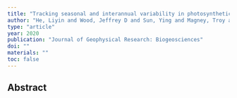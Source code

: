 ```yaml
---
title: "Tracking seasonal and interannual variability in photosynthetic downregulation in response to water stress at a temperate deciduous forest"
author: "He, Liyin and Wood, Jeffrey D and Sun, Ying and Magney, Troy and Dutta, Debsunder and Kohler, Philipp and Zhang, Yongguang and Yin, Yi and Frankenberg, Christian"
type: "article"
year: 2020
publication: "Journal of Geophysical Research: Biogeosciences"
doi: ""
materials: ""
toc: false
---
```


## Abstract

